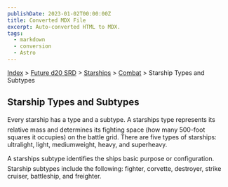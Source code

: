 ```yaml
---
publishDate: 2023-01-02T00:00:00Z
title: Converted MDX File
excerpt: Auto-converted HTML to MDX.
tags:
  - markdown
  - conversion
  - Astro
---
```


[Index](-index) > [Future d20 SRD](future-d20-srd-index) > [Starships](future-d20-srd-starships-index) > [Combat](future-d20-srd-starships-combat-index) > Starship Types and Subtypes

## Starship Types and Subtypes

Every starship has a type and a subtype. A starships type represents its relative mass and determines its fighting space (how many 500-foot squares it occupies) on the battle grid. There are five types of starships: ultralight, light, mediumweight, heavy, and superheavy.

A starships subtype identifies the ships basic purpose or configuration. Starship subtypes include the following: fighter, corvette, destroyer, strike cruiser, battleship, and freighter.
